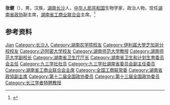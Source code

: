 {{Otheruses|other=名为张健的其他人物|张健}}

'''张健'''（{{bd|1963年|5月|}}），男，汉族，[[湖南|湖南]][[长沙|长沙]]人，[[中华人民共和国|中华人民共和国]]生物学家，政治人物，现任[[湖南省政协|湖南省政协]]副主席，[[湖南省工商业联合会|湖南省工商业联合会]]主席。<ref>{{Cite web|title=湖南省十二届政协主席、副主席、秘书长简历(主席李微微)|url=http://district.ce.cn/newarea/sddy/201801/27/t20180127_27934052_7.shtml|accessdate=2020-07-10|work=中国经济网|archive-date=2020-07-11|archive-url=https://web.archive.org/web/20200711090917/http://district.ce.cn/newarea/sddy/201801/27/t20180127_27934052_7.shtml}}</ref>

== 参考资料 ==
{{reflist}}

{{第三批“长江学者奖励计划”特聘教授}}
{{湖南省领导人}}
{{Navboxes 
| title  = 张健在[[中华全国工商业联合会|中华全国工商业联合会]]的职务
| list1  =
{{中华全国工商业联合会第十二届执行委员会}}
}}

{{Authority control}}
{{DEFAULTSORT:Zhang张}}
[[Category:张姓|Jian]]
[[Category:长沙人|Category:长沙人]]
[[Category:湖南农学院校友|Category:湖南农学院校友]]
[[Category:伊利諾大學芝加哥分校校友|Category:伊利諾大學芝加哥分校校友]]
[[Category:迈阿密大学校友|Category:迈阿密大学校友]]
[[Category:湖南师范大学教授|Category:湖南师范大学教授]]
[[Category:湖南师范大学副校长|Category:湖南师范大学副校长]]
[[Category:湖南省卫生厅厅长|Category:湖南省卫生厅厅长]]
[[Category:湖南省卫生和计划生育委员会主任|Category:湖南省卫生和计划生育委员会主任]]
[[Category:九三学社社员|Category:九三学社社员]]
[[Category:九三学社湖南省委员会副主任委员|Category:九三学社湖南省委员会副主任委员]]
[[Category:湖南省工商业联合会主席|Category:湖南省工商业联合会主席]]
[[Category:全国工商联常委|Category:全国工商联常委]]
[[Category:湖南省政協副主席|Category:湖南省政協副主席]]
[[Category:第十二届全国政协委员|Category:第十二届全国政协委员]]
[[Category:第十三届全国政协委员|Category:第十三届全国政协委员]]
[[Category:长江学者特聘教授|Category:长江学者特聘教授]]


{{中国科学家小作品}}
{{中国政治人物小作品}}